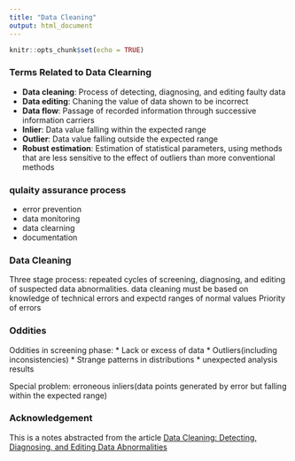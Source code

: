```yaml
---
title: "Data Cleaning"
output: html_document
---
```


```r
knitr::opts_chunk$set(echo = TRUE)
```

### Terms Related to Data Clearning

* **Data cleaning**: Process of detecting, diagnosing, and editing faulty data
* **Data editing**: Chaning the value of data shown to be incorrect
* **Data flow**: Passage of recorded information through successive information carriers
* **Inlier**: Data value falling within the expected range
* **Outlier**: Data value falling outside the expected range
* **Robust estimation**: Estimation of statistical parameters, using methods that are less sensitive to the effect of outliers than more conventional methods

### qulaity assurance process
* error prevention
* data monitoring
* data clearning
* documentation

### Data Cleaning
Three stage process: repeated cycles of screening, diagnosing, and editing of suspected data abnormalities.
data cleaning must be based on knowledge of technical errors and expectd ranges of normal values
Priority of errors

### Oddities
Oddities in screening phase:
* Lack or excess of data
* Outliers(including inconsistencies)
* Strange patterns in distributions
* unexpected analysis results

Special problem: erroneous inliers(data points generated by error but falling within the expected range)



### Acknowledgement
This is a notes abstracted from the article [Data Cleaning: Detecting, Diagnosing, and Editing Data Abnormalities](http://journals.plos.org/plosmedicine/article?id=10.1371/journal.pmed.0020267)

